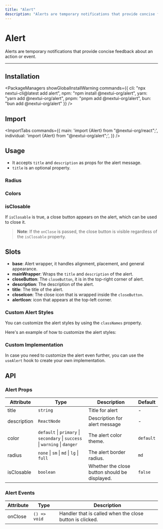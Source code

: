 ```yaml
---
title: "Alert"
description: "Alerts are temporary notifications that provide concise feedback about an action or event."
---
```



# Alert

Alerts are temporary notifications that provide concise feedback about an action or event.

<ComponentLinks component="alert"/>

---

<CarbonAd/>

## Installation

<PackageManagers
  showGlobalInstallWarning
  commands={{
    cli: "npx nextui-cli@latest add alert",
    npm: "npm install @nextui-org/alert",
    yarn: "yarn add @nextui-org/alert",
    pnpm: "pnpm add @nextui-org/alert",
    bun: "bun add @nextui-org/alert"
  }}
/>

## Import


<ImportTabs
  commands={{
    main: 'import {Alert} from "@nextui-org/react";',
    individual: 'import {Alert} from "@nextui-org/alert";',
  }}
/>

## Usage
- It accepts `title` and `description` as props for the alert message.
- `title` is an optional property.

<CodeDemo title="Usage" files={alertContent.usage} />

### Radius

<CodeDemo title="Radius" files={alertContent.radius} />

### Colors

<CodeDemo title="Colors" files={alertContent.colors} />


### isClosable

If `isClosable` is true, a close button appears on the alert, which can be used to close it.

> **Note**: If the `onClose` is passed, the close button is visible regardless of the `isClosable` property.

<CodeDemo title="isClosable" files={alertContent.isClosable} />


<Spacer y={4} />

## Slots

- **base**:
  Alert wrapper, it handles alignment, placement, and general appearance.
- **mainWrapper**:
  Wraps the `title` and `description` of the alert.
- **closeButton**:
  The `closeButton`, it is in the top-right corner of alert.
- **description**:
  The description of the alert.
- **title**:
  The title of the alert.
- **closeIcon**:
  The close icon that is wrapped inside the `closeButton`.
- **alertIcon**:
  icon that appears at the top-left corner.

<Spacer y={4} />

### Custom Alert Styles

You can customize the alert styles  by using the `classNames` property.

Here's an example of how to customize the alert styles:

<CodeDemo title="Custom Alert Styles" files={alertContent.customStyles} />

<Spacer y={4} />

### Custom Implementation

In case you need to customize the alert even further, you can use the `useAlert` hook to create your own implementation.

<CodeDemo
  showPreview={false}
  showOpenInCodeSandbox={true}
  title="Custom Implementation"
  files={alertContent.customImpl}
/>

<Spacer y={4} />

## API

### Alert Props

| Attribute        | Type                                                                         | Description                                                  | Default   |
| ---------------- | ---------------------------------------------------------------------------- | ------------------------------------------------------------ | --------- |
| title            | `string`                                                                     | Title for alert                                              | -         |
| description      | `ReactNode`                                                                  | Description for alert message                                | -         |
| color            | `default` \| `primary` \| `secondary` \| `success` \| `warning` \| `danger`  | The alert color theme.                                       | `default` |
| radius           | `none` \| `sm` \| `md` \| `lg` \| `full`                                     | The alert border radius.                                     | `md`      |
| isClosable       | `boolean`                                                                    | Whether the close button should be displayed.                | `false`    |

### Alert Events

| Attribute    | Type                        | Description                                                 |
| ------------ | --------------------------- | ----------------------------------------------------------- |
| onClose      | `() => void`                | Handler that is called when the close button is clicked.    |